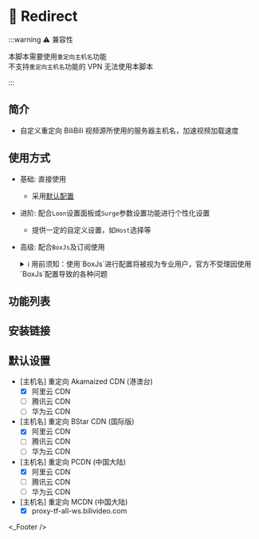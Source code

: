 
# 🔀 Redirect

:::warning ⚠️ 兼容性

本脚本需要使用`重定向主机名`功能  
不支持`重定向主机名`功能的 VPN 无法使用本脚本  

:::

## 简介
* 自定义重定向 BiliBili 视频源所使用的服务器主机名，加速视频加载速度

## 使用方式
* 基础: 直接使用
  * 采用[默认配置](#默认设置)
* 进阶: 配合`Loon`设置面板或`Surge`参数设置功能进行个性化设置
  * 提供一定的自定义设置，如`Host`选择等
* 高级: 配合`BoxJs`及订阅使用
  <details>
  <summary>ℹ️ 用前须知：使用`BoxJs`进行配置将被视为专业用户，官方不受理因使用`BoxJs`配置导致的各种问题</summary>

  1. 安装`BoxJs`插件并更新引用资源或脚本:
    * 安装方法及下载链接详见: [🧰 BoxJs](./box-js)
  2. 在`BoxJs`的配置面板中进行个性化设置:
     1. 浏览器访问[BoxJs.com](http://boxjs.com)
     2. 在[`应用`](http://boxjs.com/#/app)页面点开`📺 BiliBili`折叠
     3. 在[`📺 BiliBili: 🔀 Redirect`](http://boxjs.com/#/app/BiliBili.Redirect)根据需要填写您的设置信息
  </details>

## 功能列表

## 安装链接

<ModuleInstall urlPrefix="https://github.com/BiliUniverse/Redirect/releases/latest/download/">
  <ModuleInstall.Tab type="loon">
    <ModuleInstall.Item
      url="BiliBili.Redirect.plugin"
      badge={[
        {
          type: "tip",
          text: "MitM",
          outline: true,
        },
        {
          type: "info",
          text: "脚本",
          outline: true,
        },
      ]}
    />
  </ModuleInstall.Tab>
  <ModuleInstall.Tab type="surge">
    <ModuleInstall.Item
      url="BiliBili.Redirect.sgmodule"
      badge={[
        {
          type: "danger",
          text: "MitM",
          outline: true,
        },
        {
          type: "warning",
          text: "脚本",
          outline: true,
        },
      ]}
    />
  </ModuleInstall.Tab>
  <ModuleInstall.Tab type="stash">
    <ModuleInstall.Item
      url="BiliBili.Redirect.stoverride"
      badge={[
        {
          type: "info",
          text: "覆写",
          outline: true,
        },
        {
          type: "info",
          text: "MitM",
          outline: true,
        },
        {
          type: "info",
          text: "脚本",
          outline: true,
        },
      ]}
    />
  </ModuleInstall.Tab>
  <ModuleInstall.Tab type="egern">
    <ModuleInstall.Item
      url="BiliBili.Redirect.yaml"
    />
  </ModuleInstall.Tab>
</ModuleInstall>

## 默认设置
* [主机名] 重定向 Akamaized CDN (港澳台)
  * [x] 阿里云 CDN
  * [ ] 腾讯云 CDN
  * [ ] 华为云 CDN
* [主机名] 重定向 BStar CDN (国际版)
  * [x] 阿里云 CDN
  * [ ] 腾讯云 CDN
  * [ ] 华为云 CDN
* [主机名] 重定向 PCDN (中国大陆)
  * [x] 阿里云 CDN
  * [ ] 腾讯云 CDN
  * [ ] 华为云 CDN
* [主机名] 重定向 MCDN (中国大陆)
  * [x] proxy-tf-all-ws.bilivideo.com

<_Footer />

